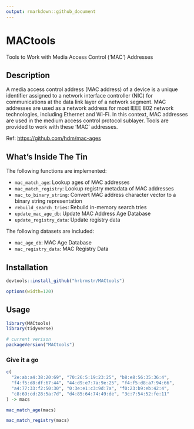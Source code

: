 ```yaml
---
output: rmarkdown::github_document
---
```


# MACtools

Tools to Work with Media Access Control ('MAC') Addresses

## Description

A media access control address (MAC address) of a device is a unique identifier assigned to a network interface controller (NIC) for communications at the data link layer of a network segment. MAC addresses are used as a network address for most IEEE 802 network technologies, including Ethernet and Wi-Fi. In this context, MAC addresses are used in the medium access control protocol sublayer. Tools are provided to work with these 'MAC' addresses.

Ref: <https://github.com/hdm/mac-ages>

## What's Inside The Tin

The following functions are implemented:

- `mac_match_age`:	Lookup ages of MAC addresses
- `mac_match_registry`:	Lookup registry metadata of MAC addresses
- `mac_to_binary_string`:	Convert MAC address character vector to a binary string representation
- `rebuild_search_tries`:	Rebuild in-memory search tries
- `update_mac_age_db`:	Update MAC Address Age Database
- `update_registry_data`:	Update registry data

The following datasets are included:

- `mac_age_db`:	MAC Age Database
- `mac_registry_data`:	MAC Registry Data

## Installation

```r
devtools::install_github("hrbrmstr/MACtools")
```

```r
options(width=120)
```

## Usage

```r
library(MACtools)
library(tidyverse)

# current verison
packageVersion("MACtools")

```

### Give it a go

```r
c(
  "2e:ab:a4:38:20:69", "70:26:5:19:23:25", "b8:e8:56:35:36:4", 
  "f4:f5:d8:df:67:44", "44:d9:e7:7a:9e:25", "f4:f5:d8:a7:94:66", 
  "a4:77:33:f2:50:30", "0:3e:e1:c3:9d:7a", "f0:23:b9:eb:42:4", 
  "c8:69:cd:28:5a:7d", "d4:85:64:74:49:de", "3c:7:54:52:fe:11"
) -> macs

mac_match_age(macs)

mac_match_registry(macs)
```
